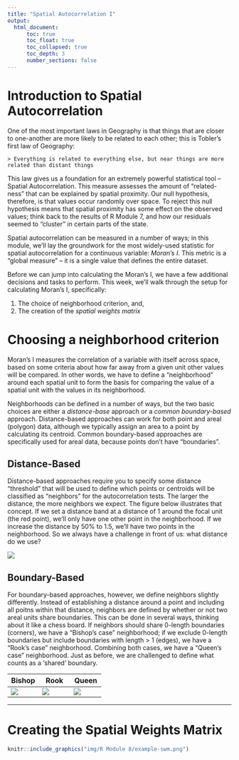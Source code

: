 ```yaml
---
title: "Spatial Autocorrelation I"
output:
  html_document:
      toc: true
      toc_float: true
      toc_collapsed: true
      toc_depth: 3
      number_sections: false
---
```


# Introduction to Spatial Autocorrelation

One of the most important laws in Geography is that things that are closer to one-another are more likely to be related to each other; this is Tobler's first law of Geography:

    > Everything is related to everything else, but near things are more related than distant things

This law gives us a foundation for an extremely powerful statistical tool -- Spatial Autocorrelation. This measure assesses the amount of "related-ness" that can be explained by spatial proximity. Our null hypothesis, therefore, is that values occur randomly over space. To reject this null hypothesis means that spatial proximity has some effect on the observed values; think back to the results of R Module 7, and how our residuals seemed to "cluster" in certain parts of the state.

Spatial autocorrelation can be measured in a number of ways; in this module, we'll lay the groundwork for the most widely-used statistic for spatial autocorrelation for a continuous variable: *Moran's I*. This metric is a "global measure" -- it is a single value that defines the entire dataset. 

Before we can jump into calculating the Moran's I, we have a few additional decisions and tasks to perform. This week, we'll walk through the setup for calculating Moran's I, specifically:

1. The choice of neighborhood criterion, and,
2. The creation of the *spatial weights matrix*


# Choosing a neighborhood criterion

Moran's I measures the correlation of a variable with itself across space, based on some criteria about how far away from a given unit other values will be compared. In other words, we have to define a "neighborhood" around each spatial unit to form the basis for comparing the value of a spatial unit with the values in its neighborhood.

Neighborhoods can be defined in a number of ways, but the two basic choices are either a *distance-base* approach or a *common boundary-based* approach. Distance-based approaches can work for both point and areal (polygon) data, although we typically assign an area to a point by calculating its centroid. Common boundary-based approaches are specifically used for areal data, because points don't have "boundaries".

## Distance-Based

Distance-based approaches require you to specify some distance "threshold" that will be used to define which points or centroids will be classified as "neighbors" for the autocorrelation tests. The larger the distance, the more neighbors we expect. The figure below illustrates that concept. If we set a distance band at a distance of 1 around the focal unit (the red point), we'll only have one other point in the neighborhood. If we increase the distance by 50% to 1.5, we'll have two points in the neighborhood. So we always have a challenge in front of us: what distance do we use?

![](img/R Module 8/distance-based.png)


## Boundary-Based

For boundary-based approaches, however, we define neighbors slightly differently. Instead of establishing a distance around a point and including all poitns within that distance, neighbors are defined by whether or not two areal units share boundaries. This can be done in several ways, thinking about it like a chess board. If neighbors should share 0-length boundaries (corners), we have a "Bishop's case" neighborhood; if we exclude 0-length boundaries but include boundaries with length > 1 (edges), we have a "Rook's case" neighborhood. Combining both cases, we have a "Queen's case" neighborhood. Just as before, we are challenged to define what counts as a 'shared' boundary.

| Bishop 	| Rook 	| Queen 	|
|--------	|--------	|--------	|
|![](img/R Module 8/bishop.png)|![](img/R Module 8/rook.png)|![](img/R Module 8/queen.png)|


***

# Creating the Spatial Weights Matrix




```r
knitr::include_graphics("img/R Module 8/example-swm.png")
```

